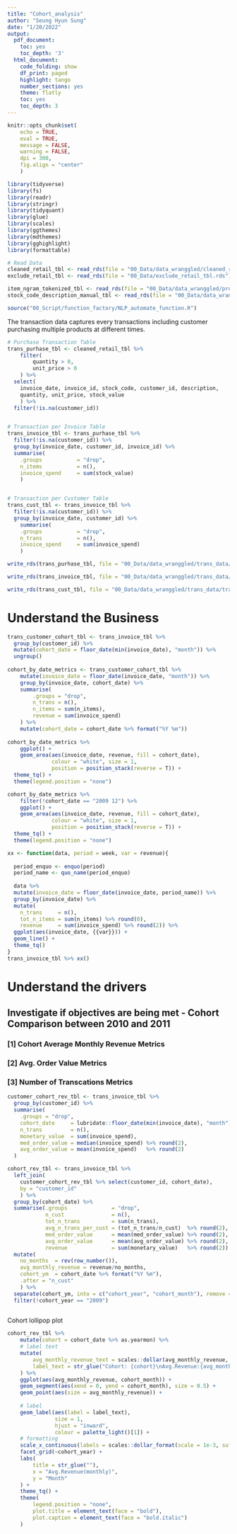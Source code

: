 ```yaml
---
title: "Cohort_analysis"
author: "Seung Hyun Sung"
date: "1/20/2022"
output:
  pdf_document:
    toc: yes
    toc_depth: '3'
  html_document:
    code_folding: show
    df_print: paged
    highlight: tango
    number_sections: yes
    theme: flatly
    toc: yes
    toc_depth: 3
---
```


```r
knitr::opts_chunk$set(
    echo = TRUE,
    eval = TRUE,
    message = FALSE,
    warning = FALSE,
    dpi = 300,
    fig.align = "center"
    )
```


```r
library(tidyverse)
library(fs)
library(readr)
library(stringr)
library(tidyquant)
library(glue)
library(scales)
library(ggthemes) 
library(mdthemes) 
library(gghighlight)
library(formattable)
```


```r
# Read Data 
cleaned_retail_tbl <- read_rds(file = "00_Data/data_wranggled/cleaned_retail_tbl.rds")
exclude_retail_tbl <- read_rds(file = "00_Data/exclude_retail_tbl.rds")

item_ngram_tokenized_tbl <- read_rds(file = "00_Data/data_wranggled/product_data/item_ngram_tokenized_tbl.rds")
stock_code_description_manual_tbl <- read_rds(file = "00_Data/data_wranggled/product_data/stock_code_description_manual.rds")

source("00_Script/function_factory/NLP_automate_function.R")
```


The transaction data captures every transactions including customer purchasing multiple products at different times. 

```r

# Purchase Transaction Table 
trans_purhase_tbl <- cleaned_retail_tbl %>% 
    filter(
        quantity > 0,
        unit_price > 0
    ) %>%
  select(
    invoice_date, invoice_id, stock_code, customer_id, description,
    quantity, unit_price, stock_value
    ) %>% 
  filter(!is.na(customer_id))


# Transaction per Invoice Table 
trans_invoice_tbl <- trans_purhase_tbl %>% 
  filter(!is.na(customer_id)) %>% 
  group_by(invoice_date, customer_id, invoice_id) %>% 
  summarise(
    .groups           = "drop",
    n_items           = n(),
    invoice_spend     = sum(stock_value)
    ) 


# Transaction per Customer Table 
trans_cust_tbl <- trans_invoice_tbl %>% 
  filter(!is.na(customer_id)) %>% 
  group_by(invoice_date, customer_id) %>% 
    summarise(
    .groups           = "drop",
    n_trans           = n(),
    invoice_spend     = sum(invoice_spend)
    ) 

write_rds(trans_purhase_tbl, file = "00_Data/data_wranggled/trans_data/trans_purhase_tbl.rds")

write_rds(trans_invoice_tbl, file = "00_Data/data_wranggled/trans_data/trans_invoice_tbl.rds")

write_rds(trans_cust_tbl, file = "00_Data/data_wranggled/trans_data/trans_cust_tbl.rds")

```


# Understand the Business 


```r
trans_customer_cohort_tbl <- trans_invoice_tbl %>% 
  group_by(customer_id) %>% 
  mutate(cohort_date = floor_date(min(invoice_date), "month")) %>% 
  ungroup() 
  
cohort_by_date_metrics <- trans_customer_cohort_tbl %>% 
    mutate(invoice_date = floor_date(invoice_date, "month")) %>% 
    group_by(invoice_date, cohort_date) %>% 
    summarise(
        .groups = "drop",
        n_trans = n(),
        n_items = sum(n_items),
        revenue = sum(invoice_spend)
    ) %>% 
    mutate(cohort_date = cohort_date %>% format("%Y %m")) 
  
cohort_by_date_metrics %>% 
    ggplot() +
    geom_area(aes(invoice_date, revenue, fill = cohort_date),
              colour = "white", size = 1,
              position = position_stack(reverse = T)) +
  theme_tq() +
  theme(legend.position = "none")

```


```r
cohort_by_date_metrics %>% 
    filter(!cohort_date == "2009 12") %>% 
    ggplot() +
    geom_area(aes(invoice_date, revenue, fill = cohort_date),
              colour = "white", size = 1,
              position = position_stack(reverse = T)) +
  theme_tq() +
  theme(legend.position = "none")
```




```r
xx <- function(data, period = week, var = revenue){
  
  period_enquo <- enquo(period)
  period_name <- quo_name(period_enquo)
  
  data %>% 
  mutate(invoice_date = floor_date(invoice_date, period_name)) %>% 
  group_by(invoice_date) %>% 
  mutate(
    n_trans     = n(),
    tot_n_items = sum(n_items) %>% round(0),
    revenue     = sum(invoice_spend) %>% round(2)) %>% 
  ggplot(aes(invoice_date, {{var}})) +
  geom_line() +
  theme_tq()
}
trans_invoice_tbl %>% xx()
```


# Understand the drivers 

## Investigate if objectives are being met - Cohort Comparison between 2010 and 2011 

### [1] Cohort Average Monthly Revenue Metrics 

### [2] Avg. Order Value Metrics

### [3] Number of Transcations Metrics

```r
customer_cohort_rev_tbl <- trans_invoice_tbl %>% 
  group_by(customer_id) %>% 
  summarise(
    .groups = "drop",
    cohort_date     = lubridate::floor_date(min(invoice_date), "month"),
    n_trans         = n(),
    monetary_value  = sum(invoice_spend),
    med_order_value = median(invoice_spend) %>% round(2),    
    avg_order_value = mean(invoice_spend)   %>% round(2)
  ) 
```


```r
cohort_rev_tbl <- trans_invoice_tbl %>% 
  left_join(
    customer_cohort_rev_tbl %>% select(customer_id, cohort_date), 
    by = "customer_id"
    ) %>% 
  group_by(cohort_date) %>% 
  summarise(.groups              = "drop",
            n_cust               = n(),
            tot_n_trans          = sum(n_trans),
            avg_n_trans_per_cust = (tot_n_trans/n_cust)  %>% round(2),
            med_order_value      = mean(med_order_value) %>% round(2),
            avg_order_value      = mean(avg_order_value) %>% round(2),
            revenue              = sum(monetary_value)   %>% round(2)) %>% 
  mutate(
    no_months  = rev(row_number()),
    avg_monthly_revenue = revenue/no_months,
    cohort_ym  = cohort_date %>% format("%Y %m"),
    .after = "n_cust"
    ) %>% 
  separate(cohort_ym, into = c("cohort_year", "cohort_month"), remove = T, sep = " ") %>% 
  filter(!cohort_year == "2009") 
  
```


Cohort lollipop plot 

```r
cohort_rev_tbl %>% 
    mutate(cohort = cohort_date %>% as.yearmon) %>% 
    # label text 
    mutate(
        avg_monthly_revenue_text = scales::dollar(avg_monthly_revenue, scale = 1e-3, suffix = "K"),
        label_text = str_glue("Cohort: {cohort}\nAvg.Revenue:{avg_monthly_revenue_text}\nNew Customer:{n_cust}\nNo.Transcation:{tot_n_trans}")
    ) %>% 
    ggplot(aes(avg_monthly_revenue, cohort_month)) +
    geom_segment(aes(xend = 0, yend = cohort_month), size = 0.5) +
    geom_point(aes(size = avg_monthly_revenue)) +
    
    # label 
    geom_label(aes(label = label_text),
               size = 1,
               hjust = "inward",
               colour = palette_light()[1]) +
    # formatting
    scale_x_continuous(labels = scales::dollar_format(scale = 1e-3, suffix = "K")) +
    facet_grid(~cohort_year) +
    labs(
        title = str_glue(""),
        x = "Avg.Revenue(monthly)",
        y = "Month"
    ) +
    theme_tq() +
    theme(
        legend.position = "none",
        plot.title = element_text(face = "bold"),
        plot.caption = element_text(face = "bold.italic")
    )
```












